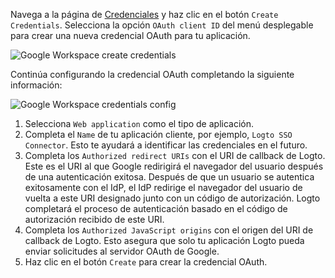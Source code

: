 
Navega a la página de [Credenciales](https://console.cloud.google.com/apis/credentials) y haz clic en el botón `Create Credentials`. Selecciona la opción `OAuth client ID` del menú desplegable para crear una nueva credencial OAuth para tu aplicación.

<img src={googleWorkspaceCreateCredentialsImage} alt="Google Workspace create credentials" />

Continúa configurando la credencial OAuth completando la siguiente información:

<img src={googleWorkspaceCredentialsConfigImage} alt="Google Workspace credentials config" />

1. Selecciona `Web application` como el tipo de aplicación.
2. Completa el `Name` de tu aplicación cliente, por ejemplo, `Logto SSO Connector`. Esto te ayudará a identificar las credenciales en el futuro.
3. Completa los `Authorized redirect URIs` con el URI de callback de Logto. Este es el URI al que Google redirigirá el navegador del usuario después de una autenticación exitosa. Después de que un usuario se autentica exitosamente con el IdP, el IdP redirige el navegador del usuario de vuelta a este URI designado junto con un código de autorización. Logto completará el proceso de autenticación basado en el código de autorización recibido de este URI.
4. Completa los `Authorized JavaScript origins` con el origen del URI de callback de Logto. Esto asegura que solo tu aplicación Logto pueda enviar solicitudes al servidor OAuth de Google.
5. Haz clic en el botón `Create` para crear la credencial OAuth.
